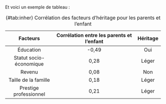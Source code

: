 Et voici un exemple de tableau :

----------------------------------------------------------------------------------
  Facteurs                 Corrélation entre les parents et l'enfant    Héritage
------------------------- ------------------------------------------- ------------
  Éducation                                -0,49                          Oui
  
  Statut socio-économique                   0,28                         Léger   
  
  Revenu                                    0,08                          Non
  
  Taille de la famille                      0,18                         Léger
  
  Prestige professionnel                    0,21                         Léger
------------------------- ----------------------------------------- --------------
Table: (\#tab:inher) Corrélation des facteurs d'héritage pour les parents et l'enfant
